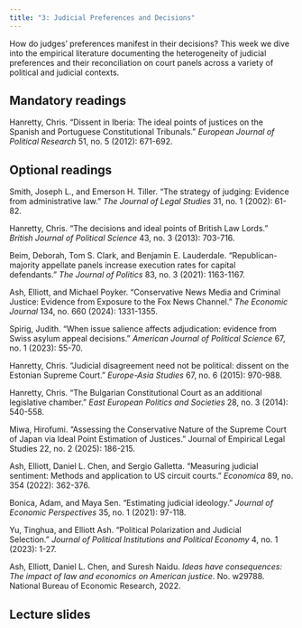 ```yaml
---
title: "3: Judicial Preferences and Decisions"
---
```


How do judges' preferences manifest in their decisions? This week we dive into the empirical literature documenting the heterogeneity of judicial preferences and their reconciliation on court panels across a variety of political and judicial contexts.

## Mandatory readings

Hanretty, Chris. "Dissent in Iberia: The ideal points of justices on the Spanish and Portuguese Constitutional Tribunals." *European Journal of Political Research* 51, no. 5 (2012): 671-692.

## Optional readings

Smith, Joseph L., and Emerson H. Tiller. "The strategy of judging: Evidence from administrative law." *The Journal of Legal Studies* 31, no. 1 (2002): 61-82.

Hanretty, Chris. "The decisions and ideal points of British Law Lords." *British Journal of Political Science* 43, no. 3 (2013): 703-716.

Beim, Deborah, Tom S. Clark, and Benjamin E. Lauderdale. "Republican-majority appellate panels increase execution rates for capital defendants." *The Journal of Politics* 83, no. 3 (2021): 1163-1167.

Ash, Elliott, and Michael Poyker. "Conservative News Media and Criminal Justice: Evidence from Exposure to the Fox News Channel." *The Economic Journal* 134, no. 660 (2024): 1331-1355.

Spirig, Judith. "When issue salience affects adjudication: evidence from Swiss asylum appeal decisions." *American Journal of Political Science* 67, no. 1 (2023): 55-70.

Hanretty, Chris. "Judicial disagreement need not be political: dissent on the Estonian Supreme Court." *Europe-Asia Studies* 67, no. 6 (2015): 970-988.

Hanretty, Chris. "The Bulgarian Constitutional Court as an additional legislative chamber." *East European Politics and Societies* 28, no. 3 (2014): 540-558.

Miwa, Hirofumi. "Assessing the Conservative Nature of the Supreme Court of Japan via Ideal Point Estimation of Justices." Journal of Empirical Legal Studies 22, no. 2 (2025): 186-215.

Ash, Elliott, Daniel L. Chen, and Sergio Galletta. "Measuring judicial sentiment: Methods and application to US circuit courts." *Economica* 89, no. 354 (2022): 362-376.

Bonica, Adam, and Maya Sen. "Estimating judicial ideology." *Journal of Economic Perspectives* 35, no. 1 (2021): 97-118.

Yu, Tinghua, and Elliott Ash. "Political Polarization and Judicial Selection." *Journal of Political Institutions and Political Economy* 4, no. 1 (2023): 1-27.

Ash, Elliott, Daniel L. Chen, and Suresh Naidu. *Ideas have consequences: The impact of law and economics on American justice*. No. w29788. National Bureau of Economic Research, 2022.

## Lecture slides

<!-- [Week 3](lectures/03-judicial-preferences.html) -->
